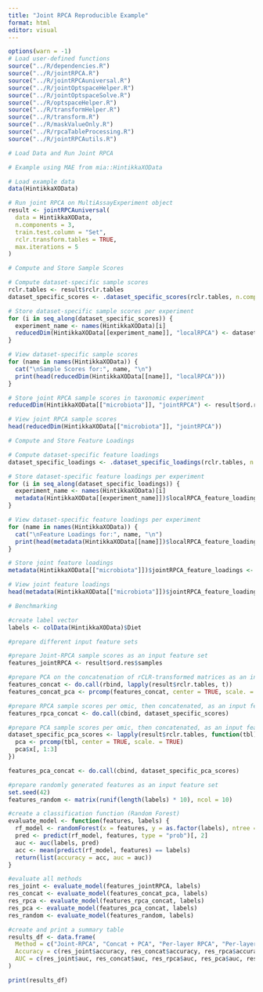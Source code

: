 ```yaml
---
title: "Joint RPCA Reproducible Example"
format: html
editor: visual
---
```


```r
options(warn = -1)
# Load user-defined functions
source("../R/dependencies.R")
source("../R/jointRPCA.R")
source("../R/jointRPCAuniversal.R")
source("../R/jointOptspaceHelper.R")
source("../R/jointOptspaceSolve.R")
source("../R/optspaceHelper.R")
source("../R/transformHelper.R")
source("../R/transform.R")
source("../R/maskValueOnly.R")
source("../R/rpcaTableProcessing.R")
source("../R/jointRPCAutils.R")

# Load Data and Run Joint RPCA

# Example using MAE from mia::HintikkaXOData

# Load example data
data(HintikkaXOData)

# Run joint RPCA on MultiAssayExperiment object
result <- jointRPCAuniversal(
  data = HintikkaXOData,
  n.components = 3,
  train.test.column = "Set",
  rclr.transform.tables = TRUE,
  max.iterations = 5
)

# Compute and Store Sample Scores

# Compute dataset-specific sample scores
rclr.tables <- result$rclr.tables
dataset_specific_scores <- .dataset_specific_scores(rclr.tables, n.components = 3, max.iterations = 5)

# Store dataset-specific sample scores per experiment
for (i in seq_along(dataset_specific_scores)) {
  experiment_name <- names(HintikkaXOData)[i]
  reducedDim(HintikkaXOData[[experiment_name]], "localRPCA") <- dataset_specific_scores[[i]]
}

# View dataset-specific sample scores
for (name in names(HintikkaXOData)) {
  cat("\nSample Scores for:", name, "\n")
  print(head(reducedDim(HintikkaXOData[[name]], "localRPCA")))
}

# Store joint RPCA sample scores in taxonomic experiment
reducedDim(HintikkaXOData[["microbiota"]], "jointRPCA") <- result$ord.res$samples

# View joint RPCA sample scores
head(reducedDim(HintikkaXOData[["microbiota"]], "jointRPCA"))

# Compute and Store Feature Loadings

# Compute dataset-specific feature loadings
dataset_specific_loadings <- .dataset_specific_loadings(rclr.tables, n.components = 3, max.iterations = 5)

# Store dataset-specific feature loadings per experiment
for (i in seq_along(dataset_specific_loadings)) {
  experiment_name <- names(HintikkaXOData)[i]
  metadata(HintikkaXOData[[experiment_name]])$localRPCA_feature_loadings <- dataset_specific_loadings[[i]]
}

# View dataset-specific feature loadings per experiment
for (name in names(HintikkaXOData)) {
  cat("\nFeature Loadings for:", name, "\n")
  print(head(metadata(HintikkaXOData[[name]])$localRPCA_feature_loadings))
}

# Store joint feature loadings
metadata(HintikkaXOData[["microbiota"]])$jointRPCA_feature_loadings <- result$ord.res$features

# View joint feature loadings
head(metadata(HintikkaXOData[["microbiota"]])$jointRPCA_feature_loadings)

# Benchmarking

#create label vector
labels <- colData(HintikkaXOData)$Diet

#prepare different input feature sets

#prepare Joint-RPCA sample scores as an input feature set
features_jointRPCA <- result$ord.res$samples

#prepare PCA on the concatenation of rCLR-transformed matrices as an input feature set
features_concat <- do.call(rbind, lapply(result$rclr.tables, t)) 
features_concat_pca <- prcomp(features_concat, center = TRUE, scale. = TRUE)$x[, 1:10]

#prepare RPCA sample scores per omic, then concatenated, as an input feature set
features_rpca_concat <- do.call(cbind, dataset_specific_scores)

#prepare PCA sample scores per omic, then concatenated, as an input feature set
dataset_specific_pca_scores <- lapply(result$rclr.tables, function(tbl) {
  pca <- prcomp(tbl, center = TRUE, scale. = TRUE)
  pca$x[, 1:3] 
})

features_pca_concat <- do.call(cbind, dataset_specific_pca_scores)

#prepare randomly generated features as an input feature set
set.seed(42)
features_random <- matrix(runif(length(labels) * 10), ncol = 10)

#create a classification function (Random Forest)
evaluate_model <- function(features, labels) {
  rf_model <- randomForest(x = features, y = as.factor(labels), ntree = 500)
  pred <- predict(rf_model, features, type = "prob")[, 2]
  auc <- auc(labels, pred)
  acc <- mean(predict(rf_model, features) == labels)
  return(list(accuracy = acc, auc = auc))
}

#evaluate all methods
res_joint <- evaluate_model(features_jointRPCA, labels)
res_concat <- evaluate_model(features_concat_pca, labels)
res_rpca <- evaluate_model(features_rpca_concat, labels)
res_pca <- evaluate_model(features_pca_concat, labels)
res_random <- evaluate_model(features_random, labels)

#create and print a summary table
results_df <- data.frame(
  Method = c("Joint-RPCA", "Concat + PCA", "Per-layer RPCA", "Per-layer PCA", "Random"),
  Accuracy = c(res_joint$accuracy, res_concat$accuracy, res_rpca$accuracy, res_pca$accuracy, res_random$accuracy),
  AUC = c(res_joint$auc, res_concat$auc, res_rpca$auc, res_pca$auc, res_random$auc)
)

print(results_df)

```
